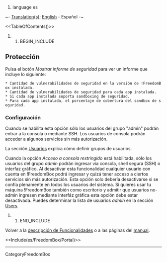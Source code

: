 #language es

~- [[DebianWiki/EditorGuide#translation|Translation(s)]]: [[FreedomBox/Manual/Security|English]] - Español -~

<<TableOfContents()>>

## BEGIN_INCLUDE

== Protección ==

Pulsa el botón ''Mostrar informe de seguridad'' para ver un informe que incluye lo siguiente:
 * Cantidad de vulnerabilidades de seguridad en la versión de !FreedomBox instalada.
 * Cantidad de vulnerabilidades de seguridad para cada app instalada.
 * Si cada app instalada soporta sandboxing de seguridad.
 * Para cada app instalada, el porcentaje de cobertura del sandbox de seguridad.

=== Configuración ===

Cuando se habilita esta opción sólo los usuarios del grupo "admin" podrán entrar a la consola o mediante SSH. Los usuarios de consola podrán acceder a algunos servicios sin más autorización. 

La sección [[../Users|Usuarios]] explica cómo definir grupos de usuarios.


Cuando la opción ''Acceso a consola restringido'' está habilitada, sólo los usuarios del grupo ''admin'' podrán ingresar via consola, shell segura (SSH) o interfaz gráfico. Al desactivar esta funcionalidad cualquier usuario con cuenta en !FreedomBox podrá ingresar y quizá tener acceso a ciertos servicios sin más autorización. Esta opción solo debería desactivarse si se confía plenamente en todos los usuarios del sistema. Si quieres usar tu máquina !FreedomBox también como escritorio y admitir que usuarios no-admin ingresen mediante interfáz gráfica esta opción debe estar desactivada. Puedes determinar la lista de usuarios ''admin'' en la sección [[../Users|Users]].

{{attachment:Security_es_v01.png}}


## END_INCLUDE

Volver a la [[es/FreedomBox/Features|descripción de Funcionalidades]] o a las páginas del [[es/FreedomBox/Manual|manual]].

<<Include(es/FreedomBox/Portal)>>

----
CategoryFreedomBox
